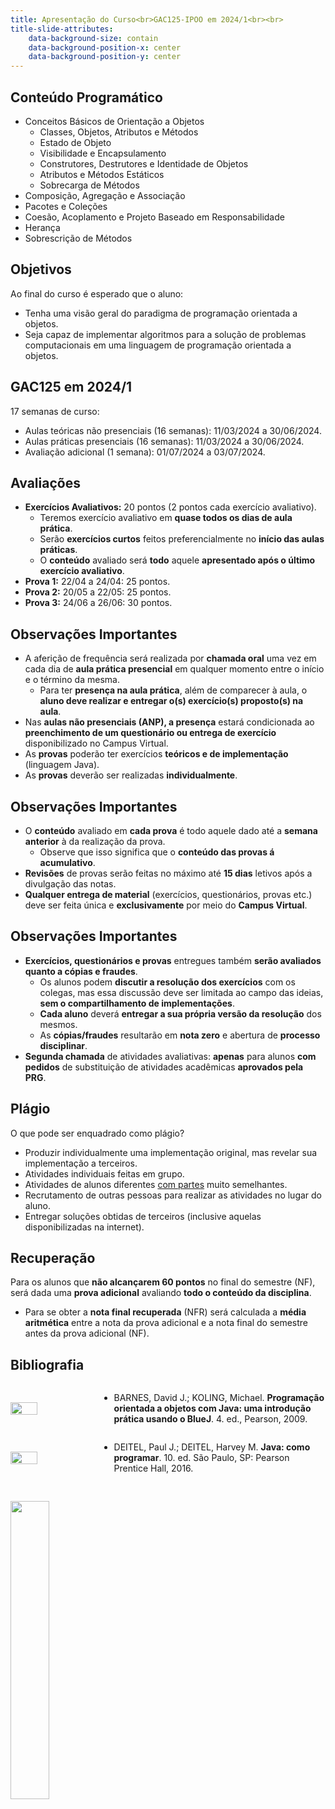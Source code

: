 ```yaml
---
title: Apresentação do Curso<br>GAC125-IPOO em 2024/1<br><br>
title-slide-attributes:
    data-background-size: contain
    data-background-position-x: center
    data-background-position-y: center
---
```


## Conteúdo Programático
::: {.nonincremental}
::: {.fontsize90}
- Conceitos Básicos de Orientação a Objetos
    - Classes, Objetos, Atributos e Métodos
    - Estado de Objeto
    - Visibilidade e Encapsulamento
    - Construtores, Destrutores e Identidade de Objetos
    - Atributos e Métodos Estáticos
    - Sobrecarga de Métodos
- Composição, Agregação e Associação
- Pacotes e Coleções
- Coesão, Acoplamento e Projeto Baseado em Responsabilidade
- Herança
- Sobrescrição de Métodos
:::
:::


## Objetivos
Ao final do curso é esperado que o aluno:

- Tenha uma visão geral do paradigma de programação orientada a objetos.
- Seja capaz de implementar algoritmos para a solução de problemas computacionais em uma linguagem de programação orientada a objetos. 


## GAC125 em 2024/1

17 semanas de curso:

- Aulas teóricas não presenciais (16 semanas): 11/03/2024 a 30/06/2024.
- Aulas práticas presenciais (16 semanas): 11/03/2024 a 30/06/2024.
- Avaliação adicional (1 semana): 01/07/2024 a 03/07/2024.


## Avaliações
- **Exercícios Avaliativos:** 20 pontos (2 pontos cada exercício avaliativo).
    - Teremos exercício avaliativo em **quase todos os dias de aula prática**.
    - Serão **exercícios curtos** feitos preferencialmente no **início das aulas práticas**.
    - O **conteúdo** avaliado será **todo** aquele **apresentado após o último exercício avaliativo**.
- **Prova 1:** 22/04 a 24/04: 25 pontos.
- **Prova 2:** 20/05 a 22/05: 25 pontos.
- **Prova 3:** 24/06 a 26/06: 30 pontos.



## Observações Importantes

- A aferição de frequência será realizada por **chamada oral** uma vez em cada dia de **aula prática presencial** em qualquer momento entre o início e o término da mesma. 
    - Para ter **presença na aula prática**, além de comparecer à aula, o **aluno deve realizar e entregar o(s) exercício(s) proposto(s) na aula**.  
- Nas **aulas não presenciais (ANP), a presença** estará condicionada ao **preenchimento de um questionário ou entrega de exercício** disponibilizado no Campus Virtual.
- As **provas** poderão ter exercícios **teóricos e de implementação** (linguagem Java).
- As **provas** deverão ser realizadas **individualmente**. 


## Observações Importantes

- O **conteúdo** avaliado em **cada prova** é todo aquele dado até a **semana anterior** à da realização da prova. 
    - Observe que isso significa que o **conteúdo das provas á acumulativo**.
- **Revisões** de provas serão feitas no máximo até **15 dias** letivos após a divulgação das notas.
- **Qualquer entrega de material** (exercícios, questionários, provas etc.) deve ser feita única e **exclusivamente** por meio do **Campus Virtual**.


## Observações Importantes

- **Exercícios, questionários e provas** entregues também **serão avaliados quanto a cópias e fraudes**. 
    - Os alunos podem **discutir a resolução dos exercícios** com os colegas, mas essa discussão deve ser limitada ao campo das ideias, **sem o compartilhamento de implementações**.
    - **Cada aluno** deverá **entregar a sua própria versão da resolução** dos mesmos. 
    - As **cópias/fraudes** resultarão em **nota zero** e abertura de **processo disciplinar**.  
- **Segunda chamada** de atividades avaliativas: **apenas** para alunos **com pedidos** de substituição de atividades acadêmicas **aprovados pela PRG**.

## Plágio

O que pode ser enquadrado como plágio?

- Produzir individualmente uma implementação original, mas revelar sua implementação a terceiros.
- Atividades individuais feitas em grupo.
- Atividades de alunos diferentes [com partes]{.underline} muito semelhantes.
- Recrutamento de outras pessoas para realizar as atividades no lugar do aluno.
- Entregar soluções obtidas de terceiros (inclusive aquelas disponibilizadas na internet).


## Recuperação

Para os alunos que **não alcançarem 60 pontos** no final do semestre (NF), será dada uma **prova adicional** avaliando **todo o conteúdo da disciplina**. 

- Para se obter a **nota final recuperada** (NFR) será calculada a **média aritmética** entre a nota da prova adicional e a nota final do semestre antes da prova adicional (NF).

## Bibliografia
::: {.nonincremental}
::::{.columns style='display: flex !important; align-items: center;'}

::: {.column width="25%"}
![](figuras/capaLivroBarnes.png){fig-alt="Livro_Barnes" fig-align="center" width=60%}
:::

::: {.column width="75%"}

- BARNES, David J.; KOLING, Michael. **Programação orientada a objetos com Java: uma introdução prática usando o BlueJ**. 4. ed., Pearson, 2009.

:::

::::

::::{.columns style='display: flex !important; align-items: center;'}

::: {.column width="25%"}
![](figuras/capaLivroDeitel.png){fig-alt="Livro_Deitel" fig-align="center" width=60%}
:::

::: {.column width="75%"}

- DEITEL, Paul J.; DEITEL, Harvey M. **Java: como programar**. 10. ed. São Paulo, SP: Pearson Prentice Hall, 2016.

:::

::::
:::

##

![](figuras/perguntas.png){fig-alt="Perguntas" fig-align="center" width=35%}